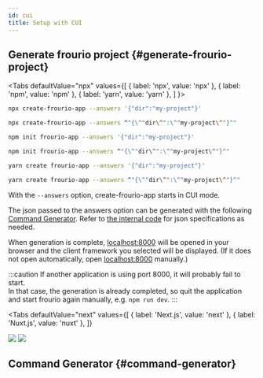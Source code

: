 ```yaml
---
id: cui
title: Setup with CUI
---
```



## Generate frourio project {#generate-frourio-project}

<Tabs
  defaultValue="npx"
  values={[
    { label: 'npx', value: 'npx' },
    { label: 'npm', value: 'npm' },
    { label: 'yarn', value: 'yarn' },
  ]
}>
<TabItem value="npx">

```sh title='Shell'
npx create-frourio-app --answers '{"dir":"my-project"}'
```

```sh title='Command Prompt'
npx create-frourio-app --answers ^"{\^"dir\^":\^"my-project\^"}^"
```

</TabItem>
<TabItem value="npm">

```sh title='Shell'
npm init frourio-app --answers '{"dir":"my-project"}'
```

```sh title='Command Prompt'
npm init frourio-app --answers ^"{\^"dir\^":\^"my-project\^"}^"
```

</TabItem>
<TabItem value="yarn">

```sh title='Shell'
yarn create frourio-app --answers '{"dir":"my-project"}'
```

```sh title='Command Prompt'
yarn create frourio-app --answers ^"{\^"dir\^":\^"my-project\^"}^"
```

</TabItem>
</Tabs>

With the `--answers` option, create-frourio-app starts in CUI mode.

The json passed to the answers option can be generated with the following [Command Generator](#command-generator).
Refer to [the internal code](https://github.com/frouriojs/create-frourio-app/blob/main/server/common/prompts.ts) for json specifications as needed.

When generation is complete, [localhost:8000](http://localhost:8000) will be opened in your browser and the client framework you selected will be displayed.
(If it does not open automatically, open [localhost:8000](http://localhost:8000) manually.)

:::caution
If another application is using port 8000, it will probably fail to start.  
In that case, the generation is already completed, so quit the application and start frourio again manually, e.g. `npm run dev`.
:::

<Tabs
  defaultValue="next"
  values={[
    { label: 'Next.js', value: 'next' },
    { label: 'Nuxt.js', value: 'nuxt' },
  ]}
>
  <TabItem value="next">
    <BrowserWindow url="http://localhost:8000">
      <img src="/img/cfa-done-next.png" />
    </BrowserWindow>
  </TabItem>
  <TabItem value="nuxt">
    <BrowserWindow url="http://localhost:8000">
      <img src="/img/cfa-done-nuxt.png" />
    </BrowserWindow>
  </TabItem>
</Tabs>

## Command Generator {#command-generator}

<CFA />
